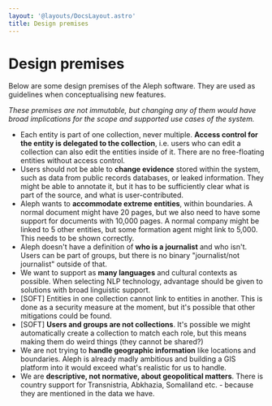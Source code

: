 ```yaml
---
layout: '@layouts/DocsLayout.astro'
title: Design premises
---
```


# Design premises

<p class="lead">
  Below are some design premises of the Aleph software. They are used as guidelines when conceptualising new features.
</p>

_These premises are not immutable, but changing any of them would have broad implications for the scope and supported use cases of the system._

- Each entity is part of one collection, never multiple. **Access control for the entity is delegated to the collection**, i.e. users who can edit a collection can also edit the entities inside of it. There are no free-floating entities without access control.
- Users should not be able to **change evidence** stored within the system, such as data from public records databases, or leaked information. They might be able to annotate it, but it has to be sufficiently clear what is part of the source, and what is user-contributed.
- Aleph wants to **accommodate extreme entities**, within boundaries. A normal document might have 20 pages, but we also need to have some support for documents with 10,000 pages. A normal company might be linked to 5 other entities, but some formation agent might link to 5,000. This needs to be shown correctly.
- Aleph doesn't have a definition of **who is a journalist** and who isn't. Users can be part of groups, but there is no binary "journalist/not journalist" outside of that.
- We want to support as **many languages** and cultural contexts as possible. When selecting NLP technology, advantage should be given to solutions with broad linguistic support.
- \[SOFT\] Entities in one collection cannot link to entities in another. This is done as a security measure at the moment, but it's possible that other mitigations could be found.
- \[SOFT\] **Users and groups are not collections**. It's possible we might automatically create a collection to match each role, but this means making them do weird things \(they cannot be shared?\)
- We are not trying to **handle geographic information** like locations and boundaries. Aleph is already madly ambitious and building a GIS platform into it would exceed what's realistic for us to handle.
- We are **descriptive, not normative, about geopolitical matters**. There is country support for Transnistria, Abkhazia, Somaliland etc. - because they are mentioned in the data we have.
